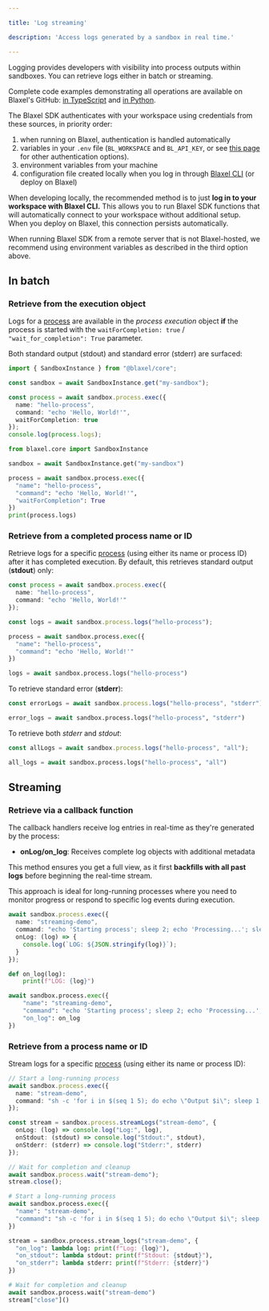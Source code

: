 ```yaml
---

title: 'Log streaming'

description: 'Access logs generated by a sandbox in real time.'

---
```


Logging provides developers with visibility into process outputs within sandboxes. You can retrieve logs either in batch or streaming.

<Tip>Complete code examples demonstrating all operations are available on Blaxel's GitHub: [in TypeScript](https://github.com/blaxel-ai/sdk-typescript/tree/main/tests/sandbox) and [in Python](https://github.com/blaxel-ai/sdk-python/tree/main/tests/integration/sandbox).</Tip>

<Accordion title="Set up authentication to Blaxel">

The Blaxel SDK authenticates with your workspace using credentials from these sources, in priority order:

1. when running on Blaxel, authentication is handled automatically
2. variables in your `.env` file (`BL_WORKSPACE` and `BL_API_KEY`, or see [this page](../Agents/Variables-and-secrets) for other authentication options). 
3. environment variables from your machine
4. configuration file created locally when you log in through [Blaxel CLI](../cli-reference/introduction) (or deploy on Blaxel)

When developing locally, the recommended method is to just **log in to your workspace with Blaxel CLI.** This allows you to run Blaxel SDK functions that will automatically connect to your workspace without additional setup. When you deploy on Blaxel, this connection persists automatically.

When running Blaxel SDK from a remote server that is not Blaxel-hosted, we recommend using environment variables as described in the third option above.

</Accordion>

## In batch

### Retrieve from the execution object

Logs for a [process](Processes) are available in the *process execution* object **if** the process is started with the `waitForCompletion: true` / `"wait_for_completion": True` parameter. 

Both standard output (stdout) and standard error (stderr) are surfaced:

<CodeGroup>

```typescript TypeScript
import { SandboxInstance } from "@blaxel/core";

const sandbox = await SandboxInstance.get("my-sandbox");

const process = await sandbox.process.exec({
  name: "hello-process",
  command: "echo 'Hello, World!'",
  waitForCompletion: true
});
console.log(process.logs);
```

```python Python
from blaxel.core import SandboxInstance

sandbox = await SandboxInstance.get("my-sandbox")

process = await sandbox.process.exec({
  "name": "hello-process",
  "command": "echo 'Hello, World!'",
  "waitForCompletion": True
})
print(process.logs)
```

</CodeGroup>

### Retrieve from a completed process name or ID

Retrieve logs for a specific [process](Processes) (using either its name or process ID) after it has completed execution. By default, this retrieves standard output (**stdout**) only:

<CodeGroup>

```typescript TypeScript
const process = await sandbox.process.exec({
  name: "hello-process",
  command: "echo 'Hello, World!'"
});

const logs = await sandbox.process.logs("hello-process");
```

```python Python
process = await sandbox.process.exec({
  "name": "hello-process",
  "command": "echo 'Hello, World!'"
})

logs = await sandbox.process.logs("hello-process")
```

</CodeGroup>

To retrieve standard error (**stderr**):

<CodeGroup>

```typescript TypeScript
const errorLogs = await sandbox.process.logs("hello-process", "stderr");
```

```python Python
error_logs = await sandbox.process.logs("hello-process", "stderr")
```

</CodeGroup>

To retrieve both *stderr* and *stdout*:

<CodeGroup>

```typescript TypeScript
const allLogs = await sandbox.process.logs("hello-process", "all");
```

```python Python
all_logs = await sandbox.process.logs("hello-process", "all")
```

</CodeGroup>

## Streaming

### Retrieve via a callback function

The callback handlers receive log entries in real-time as they're generated by the process:

- **onLog/on_log**: Receives complete log objects with additional metadata

This method ensures you get a full view, as it first **backfills with all past logs** before beginning the real-time stream.

This approach is ideal for long-running processes where you need to monitor progress or respond to specific log events during execution.

<CodeGroup>

```typescript TypeScript
await sandbox.process.exec({
  name: "streaming-demo",
  command: "echo 'Starting process'; sleep 2; echo 'Processing...'; sleep 2; echo 'Completed!
  onLog: (log) => {
    console.log(`LOG: ${JSON.stringify(log)}`);
  }
});
```

```python Python
def on_log(log):
    print(f"LOG: {log}")

await sandbox.process.exec({
    "name": "streaming-demo",
    "command": "echo 'Starting process'; sleep 2; echo 'Processing...'; sleep 2; echo 'Completed!'",
    "on_log": on_log
})
```

</CodeGroup>

### Retrieve from a process name or ID

Stream logs for a specific [process](Processes) (using either its name or process ID):

<CodeGroup>

```typescript TypeScript
// Start a long-running process
await sandbox.process.exec({
  name: "stream-demo",
  command: "sh -c 'for i in $(seq 1 5); do echo \"Output $i\"; sleep 1; done'"
});

const stream = sandbox.process.streamLogs("stream-demo", {
  onLog: (log) => console.log("Log:", log),
  onStdout: (stdout) => console.log("Stdout:", stdout),
  onStderr: (stderr) => console.log("Stderr:", stderr)
});

// Wait for completion and cleanup
await sandbox.process.wait("stream-demo");
stream.close();
```

```python Python
# Start a long-running process
await sandbox.process.exec({
  "name": "stream-demo",
  "command": "sh -c 'for i in $(seq 1 5); do echo \"Output $i\"; sleep 1; done'"
})

stream = sandbox.process.stream_logs("stream-demo", {
  "on_log": lambda log: print(f"Log: {log}"),
  "on_stdout": lambda stdout: print(f"Stdout: {stdout}"),
  "on_stderr": lambda stderr: print(f"Stderr: {stderr}")
})

# Wait for completion and cleanup
await sandbox.process.wait("stream-demo")
stream["close"]()
```
</CodeGroup>
